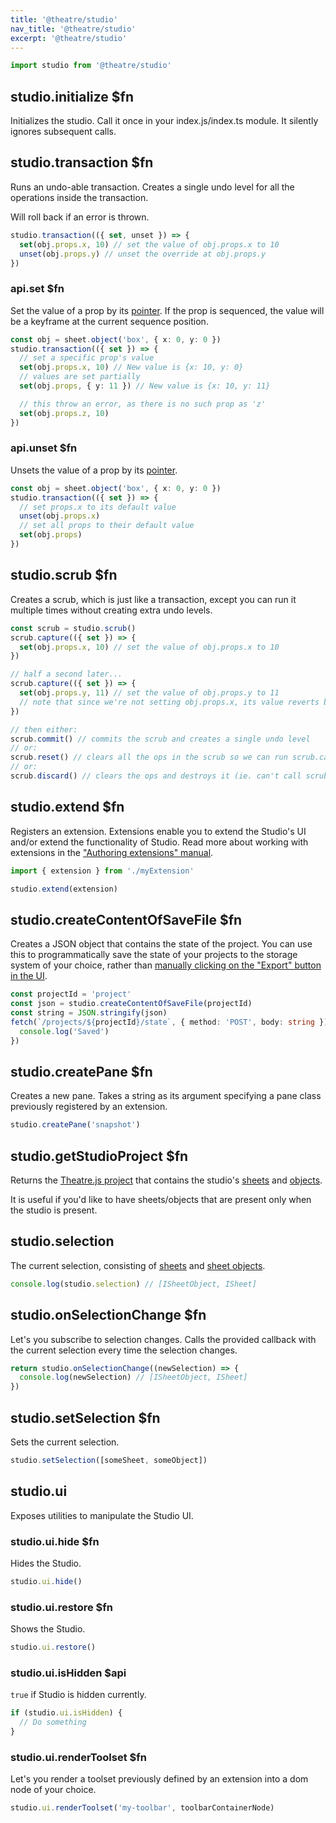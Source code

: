 ```yaml
---
title: '@theatre/studio'
nav_title: '@theatre/studio'
excerpt: '@theatre/studio'
---
```


```ts
import studio from '@theatre/studio'
```

## studio.initialize $fn

Initializes the studio. Call it once in your index.js/index.ts module. It silently ignores subsequent calls.

## studio.transaction $fn

Runs an undo-able transaction. Creates a single undo level for all the operations inside the transaction.

Will roll back if an error is thrown.

```ts
studio.transaction(({ set, unset }) => {
  set(obj.props.x, 10) // set the value of obj.props.x to 10
  unset(obj.props.y) // unset the override at obj.props.y
})
```

### api.set $fn

Set the value of a prop by its [pointer](/docs/0.5/api/core#pointers). If the prop is sequenced, the value will be a keyframe at the current sequence position.

```ts
const obj = sheet.object('box', { x: 0, y: 0 })
studio.transaction(({ set }) => {
  // set a specific prop's value
  set(obj.props.x, 10) // New value is {x: 10, y: 0}
  // values are set partially
  set(obj.props, { y: 11 }) // New value is {x: 10, y: 11}

  // this throw an error, as there is no such prop as 'z'
  set(obj.props.z, 10)
})
```

### api.unset $fn

Unsets the value of a prop by its [pointer](/docs/0.5/api/core#pointers).

```ts
const obj = sheet.object('box', { x: 0, y: 0 })
studio.transaction(({ set }) => {
  // set props.x to its default value
  unset(obj.props.x)
  // set all props to their default value
  set(obj.props)
})
```

## studio.scrub $fn

Creates a scrub, which is just like a transaction, except you can run it multiple times without creating extra undo levels.

```ts
const scrub = studio.scrub()
scrub.capture(({ set }) => {
  set(obj.props.x, 10) // set the value of obj.props.x to 10
})

// half a second later...
scrub.capture(({ set }) => {
  set(obj.props.y, 11) // set the value of obj.props.y to 11
  // note that since we're not setting obj.props.x, its value reverts back to its old value (ie. not 10)
})

// then either:
scrub.commit() // commits the scrub and creates a single undo level
// or:
scrub.reset() // clears all the ops in the scrub so we can run scrub.capture() again
// or:
scrub.discard() // clears the ops and destroys it (ie. can't call scrub.capture() anymore)
```

## studio.extend $fn

Registers an extension.
Extensions enable you to extend the Studio's UI and/or extend the functionality of Studio.
Read more about working with extensions in the ["Authoring extensions" manual](/docs/0.5/manual/authoring-extensions).

```ts
import { extension } from './myExtension'

studio.extend(extension)
```

## studio.createContentOfSaveFile $fn

Creates a JSON object that contains the state of the project. You can use this to programmatically save the state of your projects to the storage system of your choice, rather than [manually clicking on the "Export" button in the UI](/docs/0.5/manual/projects#docs-manual-projects-export-project).

```ts
const projectId = 'project'
const json = studio.createContentOfSaveFile(projectId)
const string = JSON.stringify(json)
fetch(`/projects/${projectId}/state`, { method: 'POST', body: string }).then(() => {
  console.log('Saved')
})
```

## studio.createPane $fn

Creates a new pane. Takes a string as its argument specifying a pane class previously registered by an extension.

```ts
studio.createPane('snapshot')
```

## studio.getStudioProject $fn

Returns the [Theatre.js project](/docs/0.5/api/core#project) that contains the studio's [sheets](/docs/0.5/api/core#sheet) and [objects](/docs/0.5/api/core#object).

It is useful if you'd like to have sheets/objects that are present only when the studio is present.

## studio.selection

The current selection, consisting of [sheets](/docs/0.5/api/core#sheet) and [sheet objects](/docs/0.5/api/core#object).

```ts
console.log(studio.selection) // [ISheetObject, ISheet]
```

## studio.onSelectionChange $fn

Let's you subscribe to selection changes. Calls the provided callback with the current selection every time the selection changes.

```ts
return studio.onSelectionChange((newSelection) => {
  console.log(newSelection) // [ISheetObject, ISheet]
})
```

## studio.setSelection $fn

Sets the current selection.

```ts
studio.setSelection([someSheet, someObject])
```

## studio.ui

Exposes utilities to manipulate the Studio UI.

### studio.ui.hide $fn

Hides the Studio.

```ts
studio.ui.hide()
```

### studio.ui.restore $fn

Shows the Studio.

```ts
studio.ui.restore()
```

### studio.ui.isHidden $api

`true` if Studio is hidden currently.

```ts
if (studio.ui.isHidden) {
  // Do something
}
```

### studio.ui.renderToolset $fn

Let's you render a toolset previously defined by an extension into a dom node of your choice.

```ts
studio.ui.renderToolset('my-toolbar', toolbarContainerNode)
```
